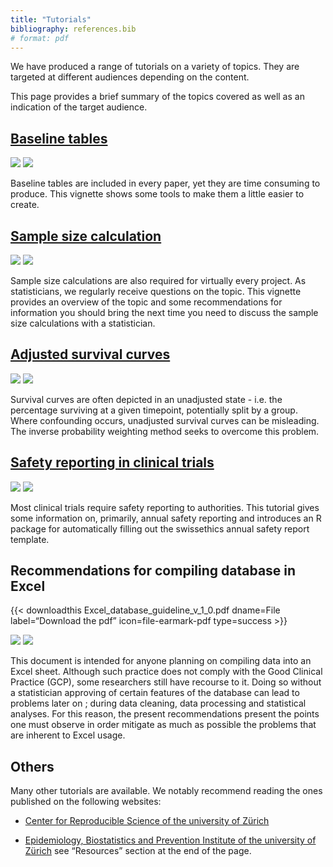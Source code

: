 ```yaml
---
title: "Tutorials"
bibliography: references.bib
# format: pdf
---
```


We have produced a range of tutorials on a variety of topics. They are targeted at different audiences depending on the content. 

This page provides a brief summary of the topics covered as well as an indication of the target audience.

## [Baseline tables](baselinetables.qmd)

![](https://img.shields.io/badge/Target-Programmers-blue.svg) ![](https://img.shields.io/badge/Level-Beginner--intermediate-yellow.svg)

Baseline tables are included in every paper, yet they are time consuming to produce. This vignette shows some tools to make them a little easier to create.

## [Sample size calculation](SampleSizeCalculation.qmd)

![](https://img.shields.io/badge/Target-Clinicians-blue.svg) ![](https://img.shields.io/badge/Level-Beginner-green.svg)

Sample size calculations are also required for virtually every project. As statisticians, we regularly receive questions on the topic. This vignette provides an overview of the topic and some recommendations for information you should bring the next time you need to discuss the sample size calculations with a statistician.

## [Adjusted survival curves](AdjustedSurvivalCurves.qmd)

![](https://img.shields.io/badge/Target-Programmers-blue.svg) ![](https://img.shields.io/badge/Level-Intermediate-orange.svg)

Survival curves are often depicted in an unadjusted state - i.e. the percentage surviving at a given timepoint, potentially split by a group. Where confounding occurs, unadjusted survival curves can be misleading. The inverse probability weighting method seeks to overcome this problem.

## [Safety reporting in clinical trials](safetyreporting.qmd)

![](https://img.shields.io/badge/Target-Programmers & Clinicians-blue.svg) ![](https://img.shields.io/badge/Level-Beginner-green.svg)

Most clinical trials require safety reporting to authorities. This tutorial gives some information on, primarily, annual safety reporting and introduces an R package for automatically filling out the swissethics annual safety report template.

## Recommendations for compiling database in Excel
{{< downloadthis Excel_database_guideline_v_1_0.pdf dname=File label="Download the pdf" icon=file-earmark-pdf type=success >}}

![](https://img.shields.io/badge/Target-Clinicians-blue.svg) ![](https://img.shields.io/badge/Level-Beginner-green.svg)

This document is intended for anyone planning on compiling data into an Excel sheet. Although such practice does not comply with the Good Clinical Practice (GCP), some researchers still have recourse to it. Doing so without a statistician approving of certain features of the database can lead to problems later on ; during data cleaning, data processing and statistical analyses. For this reason, the present recommendations present the points one must observe in order mitigate as much as possible the problems that are inherent to Excel usage.

## Others

Many other tutorials are available. We notably recommend reading the ones published on the following websites:

-   [Center for Reproducible Science of the university of Zürich](https://www.crs.uzh.ch/en/resources/CRS-Primers.html)

-   [Epidemiology, Biostatistics and Prevention Institute of the university of Zürich](https://www.ebpi.uzh.ch/en/research/methodsexpertise.html) see "Resources" section at the end of the page.
